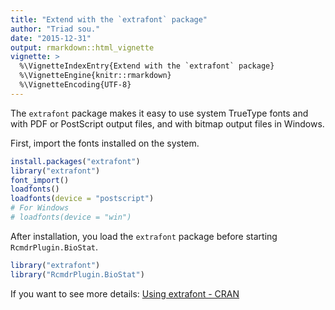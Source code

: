 ```yaml
---
title: "Extend with the `extrafont` package"
author: "Triad sou."
date: "2015-12-31"
output: rmarkdown::html_vignette
vignette: >
  %\VignetteIndexEntry{Extend with the `extrafont` package}
  %\VignetteEngine{knitr::rmarkdown}
  %\VignetteEncoding{UTF-8}
---
```


The `extrafont` package makes it easy to use system TrueType fonts and with PDF or PostScript output files, and with bitmap output files in Windows.


First, import the fonts installed on the system. 
```r
install.packages("extrafont")
library("extrafont")
font_import()
loadfonts()
loadfonts(device = "postscript")
# For Windows
# loadfonts(device = "win")
```


After installation, you load the `extrafont` package before starting `RcmdrPlugin.BioStat`.
```r
library("extrafont")
library("RcmdrPlugin.BioStat")
```


If you want to see more details: [Using extrafont - CRAN](https://cran.r-project.org/web/packages/extrafont/README.html)
